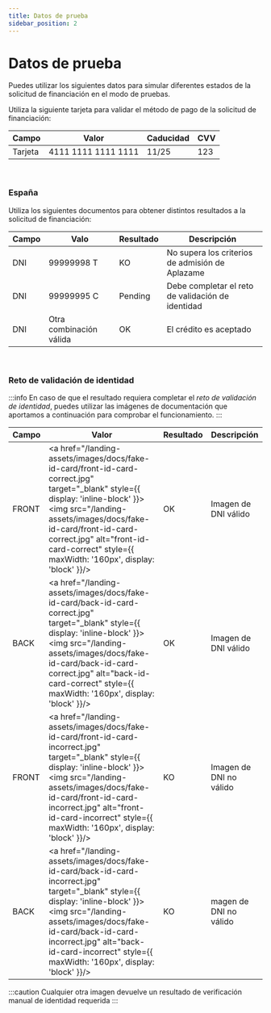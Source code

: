 ```yaml
---
title: Datos de prueba
sidebar_position: 2
---
```


# Datos de prueba
Puedes utilizar los siguientes datos para simular diferentes estados de la solicitud de financiación en el modo de pruebas.

Utiliza la siguiente tarjeta para validar el método de pago de la solicitud de financiación:

Campo |Valor | Caducidad | CVV
|----- | ----- | -------- | ---
Tarjeta | 4111 1111 1111 1111 | 11/25 | 123

<br/>

### España

Utiliza los siguientes documentos para obtener distintos resultados a la solicitud de financiación:

Campo | Valo | Resultado | Descripción
-- | -- | -- | --
DNI | 99999998 T | KO | No supera los criterios de admisión de Aplazame
DNI | 99999995 C | Pending | Debe completar el reto de validación de identidad
DNI | Otra combinación válida | OK | El crédito es aceptado


<br/>

### Reto de validación de identidad

:::info
En caso de que el resultado requiera completar el *reto de validación de identidad*, puedes utilizar las imágenes de documentación que aportamos a continuación para comprobar el funcionamiento.
:::


Campo | Valor | Resultado | Descripción
--|--|--|--
FRONT | <a href="/landing-assets/images/docs/fake-id-card/front-id-card-correct.jpg" target="_blank" style={{ display: 'inline-block' }}><img src="/landing-assets/images/docs/fake-id-card/front-id-card-correct.jpg" alt="front-id-card-correct" style={{ maxWidth: '160px', display: 'block' }}/></a> | OK | Imagen de DNI válido
BACK | <a href="/landing-assets/images/docs/fake-id-card/back-id-card-correct.jpg" target="_blank" style={{ display: 'inline-block' }}><img src="/landing-assets/images/docs/fake-id-card/back-id-card-correct.jpg" alt="back-id-card-correct" style={{ maxWidth: '160px', display: 'block' }}/></a> | OK | Imagen de DNI válido
FRONT | <a href="/landing-assets/images/docs/fake-id-card/front-id-card-incorrect.jpg" target="_blank" style={{ display: 'inline-block' }}><img src="/landing-assets/images/docs/fake-id-card/front-id-card-incorrect.jpg" alt="front-id-card-incorrect" style={{ maxWidth: '160px', display: 'block' }}/></a> | KO | Imagen de DNI no válido
BACK | <a href="/landing-assets/images/docs/fake-id-card/back-id-card-incorrect.jpg" target="_blank" style={{ display: 'inline-block' }}><img src="/landing-assets/images/docs/fake-id-card/back-id-card-incorrect.jpg" alt="back-id-card-incorrect" style={{ maxWidth: '160px', display: 'block' }}/></a> | KO | magen de DNI no válido

:::caution
Cualquier otra imagen devuelve un resultado de verificación manual de identidad requerida
:::
